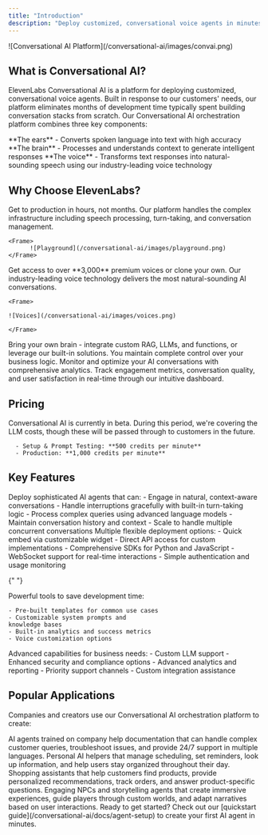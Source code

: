 ```yaml
---
title: "Introduction"
description: "Deploy customized, conversational voice agents in minutes."
---
```


<Frame>
  ![Conversational AI Platform](/conversational-ai/images/convai.png)
</Frame>

## What is Conversational AI?

ElevenLabs Conversational AI is a platform for deploying customized, conversational voice agents. Built in response to our customers' needs, our platform eliminates months of development time typically spent building conversation stacks from scratch. Our Conversational AI orchestration platform combines three key components:

<CardGroup cols={3}>
  <Card title="Speech to Text" icon="ear-listen">
    **The ears** - Converts spoken language into text with high accuracy
  </Card>
  <Card title="Language Models" icon="brain-circuit">
    **The brain** - Processes and understands context to generate intelligent
    responses
  </Card>
  <Card title="Text to Speech" icon="microphone">
    **The voice** - Transforms text responses into natural-sounding speech using
    our industry-leading voice technology
  </Card>
</CardGroup>

## Why Choose ElevenLabs?

<CardGroup cols={2}>
  <Card title="Rapid Development" icon="rocket">
 Get to production in hours, not months. Our platform handles the complex infrastructure including speech processing, turn-taking, and conversation management.

    <Frame>
          ![Playground](/conversational-ai/images/playground.png)
    </Frame>

  </Card>
  <Card title="Premium Voice Quality" icon="waveform">
    Get access to over **3,000** premium voices or clone your own. Our industry-leading voice technology delivers the most natural-sounding AI conversations.

    <Frame>

    ![Voices](/conversational-ai/images/voices.png)

    </Frame>

  </Card>
  <Card title="Full Customization" icon="sliders">
    Bring your own brain - integrate custom RAG, LLMs, and functions, or
    leverage our built-in solutions. You maintain complete control over your
    business logic.
  </Card>
  <Card title="Real-Time Analytics" icon="chart-mixed">
    Monitor and optimize your AI conversations with comprehensive analytics.
    Track engagement metrics, conversation quality, and user satisfaction in
    real-time through our intuitive dashboard.
  </Card>
</CardGroup>

## Pricing

<Note>
  Conversational AI is currently in beta. During this period, we're covering the
  LLM costs, though these will be passed through to customers in the future.
</Note>

<Card title="Usage Pricing" icon="code">

      - Setup & Prompt Testing: **500 credits per minute**
      - Production: **1,000 credits per minute**

  </Card>

## Key Features

<AccordionGroup>
  <Accordion title="Conversational Voice Agents">
    Deploy sophisticated AI agents that can:
    - Engage in natural, context-aware conversations
    - Handle interruptions gracefully with built-in turn-taking logic
    - Process complex queries using advanced language models
    - Maintain conversation history and context
    - Scale to handle multiple concurrent conversations
  </Accordion>
  
  <Accordion title="Easy Integration">
    Multiple flexible deployment options:
    - Quick embed via customizable widget
    - Direct API access for custom implementations
    - Comprehensive SDKs for Python and JavaScript
    - WebSocket support for real-time interactions
    - Simple authentication and usage monitoring
  </Accordion>

{" "}

<Accordion title="Development & Customization">
  Powerful tools to save development time:

    - Pre-built templates for common use cases
    - Customizable system prompts and
    knowledge bases
    - Built-in analytics and success metrics
    - Voice customization options

</Accordion>

  <Accordion title="Enterprise Features">
    Advanced capabilities for business needs:
    - Custom LLM support
    - Enhanced security and compliance options 
    - Advanced analytics and reporting
    - Priority support channels
    - Custom integration assistance
  </Accordion>
</AccordionGroup>

## Popular Applications

Companies and creators use our Conversational AI orchestration platform to create:

<CardGroup cols={2}>
  <Card title="Customer Service Representatives" icon="headset">
    AI agents trained on company help documentation that can handle complex
    customer queries, troubleshoot issues, and provide 24/7 support in multiple
    languages.
  </Card>
  <Card title="Virtual Assistants" icon="calendar-check">
    Personal AI helpers that manage scheduling, set reminders, look up
    information, and help users stay organized throughout their day.
  </Card>
  <Card title="Retail Support" icon="shop">
    Shopping assistants that help customers find products, provide personalized
    recommendations, track orders, and answer product-specific questions.
  </Card>
  <Card title="Conversational Characters" icon="book-open">
    Engaging NPCs and storytelling agents that create immersive experiences,
    guide players through custom worlds, and adapt narratives based on user
    interactions.
  </Card>
</CardGroup>

<Note>
  Ready to get started? Check out our [quickstart
  guide](/conversational-ai/docs/agent-setup) to create your first AI agent in
  minutes.
</Note>
